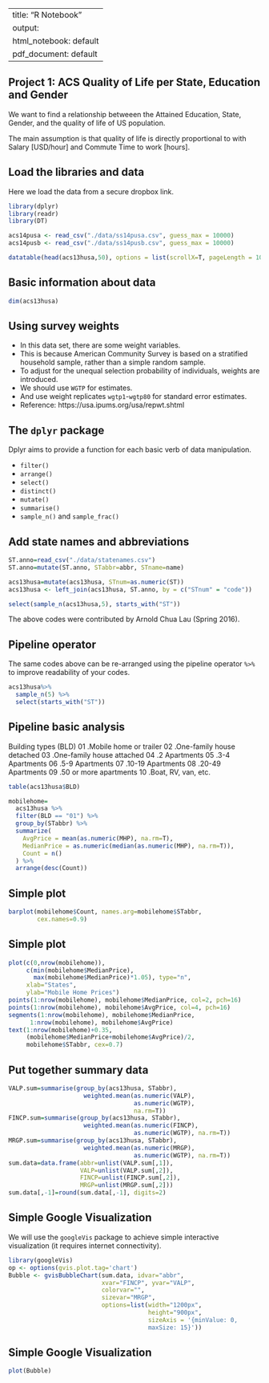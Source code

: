 

---
title: "R Notebook"
output:
  html_notebook: default
  pdf_document: default
---
## Project 1: ACS Quality of Life per State, Education and Gender

We want to find a relationship betweeen the Attained Education, State, Gender, and the quality of life of US population.

The main assumption is that quality of life is directly proportional to with Salary [USD/hour] and Commute Time to work [hours].


## Load the libraries and data
Here we load the data from a secure dropbox link. 
```r
library(dplyr)
library(readr)
library(DT)
```

```r
acs14pusa <- read_csv("./data/ss14pusa.csv", guess_max = 10000)
acs14pusb <- read_csv("./data/ss14pusb.csv", guess_max = 10000)
```

```r
datatable(head(acs13husa,50), options = list(scrollX=T, pageLength = 10))
```

## Basic information about data
```r
dim(acs13husa)
```

## Using survey weights
- In this data set, there are some weight variables. 
- This is because American Community Survey is based on a stratified household sample, rather than a simple random sample. 
- To adjust for the unequal selection probability of individuals, weights are introduced. 
- We should use `WGTP` for estimates. 
- And use weight replicates `wgtp1`-`wgtp80` for standard error estimates. 
- Reference: https://usa.ipums.org/usa/repwt.shtml

## The `dplyr` package
Dplyr aims to provide a function for each basic verb of data manipulation.

- `filter()`
- `arrange()`
- `select()`
- `distinct()`
- `mutate()`
- `summarise()`
- `sample_n()` and `sample_frac()`


## Add state names and abbreviations

```r
ST.anno=read_csv("./data/statenames.csv")
ST.anno=mutate(ST.anno, STabbr=abbr, STname=name)

acs13husa=mutate(acs13husa, STnum=as.numeric(ST))
acs13husa <- left_join(acs13husa, ST.anno, by = c("STnum" = "code"))

select(sample_n(acs13husa,5), starts_with("ST"))
```
The above codes were contributed by Arnold Chua Lau (Spring 2016).

## Pipeline operator

The same codes above can be re-arranged using the pipeline operator `%>%` to improve readability of your codes. 

```r
acs13husa%>%
  sample_n(5) %>%
  select(starts_with("ST"))
```

## Pipeline basic analysis

Building types (BLD)
01 .Mobile home or trailer
02 .One-family house detached
03 .One-family house attached
04 .2 Apartments
05 .3-4 Apartments
06 .5-9 Apartments
07 .10-19 Apartments
08 .20-49 Apartments
09 .50 or more apartments
10 .Boat, RV, van, etc.

```r
table(acs13husa$BLD)
```


```r
mobilehome=
  acs13husa %>%
  filter(BLD == "01") %>%
  group_by(STabbr) %>%
  summarize(
    AvgPrice = mean(as.numeric(MHP), na.rm=T),
    MedianPrice = as.numeric(median(as.numeric(MHP), na.rm=T)),
    Count = n()
  ) %>%
  arrange(desc(Count))
```

## Simple plot

```r
barplot(mobilehome$Count, names.arg=mobilehome$STabbr, 
        cex.names=0.9)
```

## Simple plot
```r
plot(c(0,nrow(mobilehome)), 
     c(min(mobilehome$MedianPrice), 
       max(mobilehome$MedianPrice)*1.05), type="n",
     xlab="States",
     ylab="Mobile Home Prices")
points(1:nrow(mobilehome), mobilehome$MedianPrice, col=2, pch=16)
points(1:nrow(mobilehome), mobilehome$AvgPrice, col=4, pch=16)
segments(1:nrow(mobilehome), mobilehome$MedianPrice,
      1:nrow(mobilehome), mobilehome$AvgPrice)
text(1:nrow(mobilehome)+0.35, 
     (mobilehome$MedianPrice+mobilehome$AvgPrice)/2, 
     mobilehome$STabbr, cex=0.7)
```

## Put together summary data
```r
VALP.sum=summarise(group_by(acs13husa, STabbr), 
                     weighted.mean(as.numeric(VALP), 
                                   as.numeric(WGTP), 
                                   na.rm=T))
FINCP.sum=summarise(group_by(acs13husa, STabbr), 
                     weighted.mean(as.numeric(FINCP), 
                                   as.numeric(WGTP), na.rm=T))
MRGP.sum=summarise(group_by(acs13husa, STabbr), 
                     weighted.mean(as.numeric(MRGP), 
                                   as.numeric(WGTP), na.rm=T))
sum.data=data.frame(abbr=unlist(VALP.sum[,1]), 
                    VALP=unlist(VALP.sum[,2]),
                    FINCP=unlist(FINCP.sum[,2]),
                    MRGP=unlist(MRGP.sum[,2]))
sum.data[,-1]=round(sum.data[,-1], digits=2)
```

## Simple Google Visualization

We will use the `googleVis` package to achieve simple interactive visualization (it requires internet connectivity).

```r
library(googleVis)
op <- options(gvis.plot.tag='chart')
Bubble <- gvisBubbleChart(sum.data, idvar="abbr", 
                          xvar="FINCP", yvar="VALP",
                          colorvar="",
                          sizevar="MRGP",
                          options=list(width="1200px", 
                                       height="900px",
                                       sizeAxis = '{minValue: 0,
                                       maxSize: 15}'))
```

## Simple Google Visualization
```r
plot(Bubble)
```
